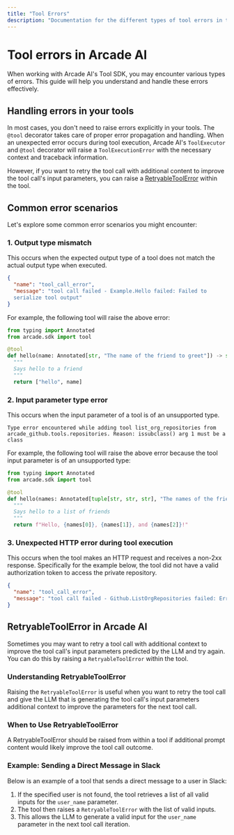 ```yaml
---
title: "Tool Errors"
description: "Documentation for the different types of tool errors in the Arcade AI Tool SDK"
---
```


# Tool errors in Arcade AI

When working with Arcade AI's Tool SDK, you may encounter various types of errors. This guide will help you understand and handle these errors effectively.

## Handling errors in your tools

In most cases, you don't need to raise errors explicitly in your tools. The `@tool` decorator takes care of proper error propagation and handling. When an unexpected error occurs during tool execution, Arcade AI's `ToolExecutor` and `@tool` decorator will raise a `ToolExecutionError` with the necessary context and traceback information.

However, if you want to retry the tool call with additional content to improve the tool call's input parameters, you can raise a [RetryableToolError](/home/build-tools/retry-tools-with-improved-prompt) within the tool.

## Common error scenarios

Let's explore some common error scenarios you might encounter:

### 1. Output type mismatch

This occurs when the expected output type of a tool does not match the actual output type when executed.

```json
{
  "name": "tool_call_error",
  "message": "tool call failed - Example.Hello failed: Failed to
  serialize tool output"
}
```

For example, the following tool will raise the above error:

```python
from typing import Annotated
from arcade.sdk import tool

@tool
def hello(name: Annotated[str, "The name of the friend to greet"]) -> str:
  """
  Says hello to a friend
  """
  return ["hello", name]
```

### 2. Input parameter type error

This occurs when the input parameter of a tool is of an unsupported type.

```
Type error encountered while adding tool list_org_repositories from
arcade_github.tools.repositories. Reason: issubclass() arg 1 must be a class
```

For example, the following tool will raise the above error because the tool input parameter is of an unsupported type:

```python
from typing import Annotated
from arcade.sdk import tool

@tool
def hello(names: Annotated[tuple[str, str, str], "The names of the friends to greet"]) -> str:
  """
  Says hello to a list of friends
  """
  return f"Hello, {names[0]}, {names[1]}, and {names[2]}!"
```

### 3. Unexpected HTTP error during tool execution

This occurs when the tool makes an HTTP request and receives a non-2xx response. Specifically for the example below, the tool did not have a valid authorization token to access the private repository.

```json
{
  "name": "tool_call_error",
  "message": "tool call failed - Github.ListOrgRepositories failed: Error accessing 'https://api.github.com/orgs/a-private-org/repos': Failed to process request. Status code: 401"
}
```

## RetryableToolError in Arcade AI

Sometimes you may want to retry a tool call with additional context to improve the tool call's input parameters predicted by the LLM and try again. You can do this by raising a `RetryableToolError` within the tool.

### Understanding RetryableToolError

Raising the `RetryableToolError` is useful when you want to retry the tool call and give the LLM that is generating the tool call's input parameters additional context to improve the parameters for the next tool call.

### When to Use RetryableToolError

A RetryableToolError should be raised from within a tool if additional prompt content would likely improve the tool call outcome.

### Example: Sending a Direct Message in Slack

Below is an example of a tool that sends a direct message to a user in Slack:

1. If the specified user is not found, the tool retrieves a list of all valid inputs for the `user_name` parameter.
2. The tool then raises a `RetryableToolError` with the list of valid inputs.
3. This allows the LLM to generate a valid input for the `user_name` parameter in the next tool call iteration.

```python file=<rootDir>/examples/code/guides/toolsdk/retryable_tool_error_example.py {44-49}

```

